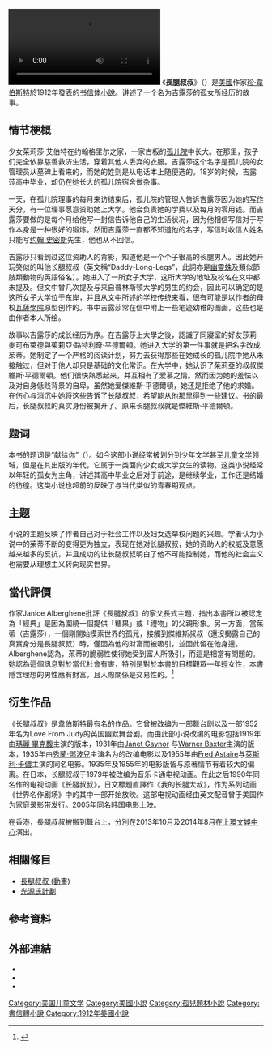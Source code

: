 {{other uses|subject=文學作品|other=改編電視動畫|長腿叔叔 (動畫)}}
[[File:Daddy-Long-Legs_(film,_1919).webm|thumb]]
《'''長腿叔叔'''》（{{lang-en|'''Daddy-Long-Legs'''}}）是[[美國|美國]]作家[[珍·韋伯斯特|珍·韋伯斯特]]於1912年發表的[[书信体小說|书信体小說]]。讲述了一个名为吉露莎的孤女所经历的故事。

== 情节梗概 ==
少女茱莉莎‧艾伯特在约翰格里尔之家，一家古板的[[孤儿院|孤儿院]]中长大。在那里，孩子们完全依靠慈善救济生活，穿着其他人丢弃的衣服。吉露莎这个名字是孤儿院的女管理员从墓碑上看来的，而她的姓则是从电话本上随便选的。18岁的时候，吉露莎高中毕业，却仍在她长大的孤儿院宿舍做杂事。

一天，在孤儿院理事的每月来访结束后，孤儿院的管理人告诉吉露莎因为她的[[写作|写作]]天分，有一位理事愿意资助她上大学。他会负责她的学费以及每月的零用钱。而吉露莎要做的是每个月给他写一封信告诉他自己的生活状况，因为他相信写信对于写作本身是一种很好的锻炼。然而吉露莎一直都不知道他的名字，写信时收信人姓名只能写[[無名氏|约翰‧史密斯]]先生，他也从不回信。

吉露莎只看到过这位资助人的背影，知道他是一个个子很高的长腿男人。因此她开玩笑似的叫他长腿叔叔（英文稱“Daddy-Long-Legs”，此詞亦是[[幽靈蛛科|幽靈蛛]]及類似節肢類動物的英語俗名）。她进入了一所女子大学，这所大学的地址及校名在文中都未提及。但文中曾几次提及与来自普林斯顿大学的男生的约会，因此可以确定的是这所女子大学位于东岸，并且从文中所述的学校传统来看，很有可能是以作者的母校[[瓦薩學院|瓦薩學院]]原型创作的。书中吉露莎常在信中附上一些笔迹幼稚的图画，这些也是由作者本人所绘。

故事以吉露莎的成长经历为序。在吉露莎上大學之後，認識了同寢室的好友莎莉‧麥可布萊德與茱莉亞‧路特利奇‧平德爾頓。她进入大学的第一件事就是把名字改成茱蒂。她制定了一个严格的阅读计划，努力去获得那些在她成长的孤儿院中她从未接触过，但对于他人却只是基础的文化常识。在大学中，她认识了茱莉亞的叔叔傑維斯‧平德爾頓。他们很快熟悉起来，并互相有了爱慕之情。然而因为她的羞怯以及对自身低贱背景的自卑，虽然她爱傑維斯‧平德爾頓，她还是拒绝了他的求婚。在伤心与消沉中她将这些告诉了长腿叔叔，希望能从他那里得到一些建议。书的最后，长腿叔叔的真实身份被揭开了。原来长腿叔叔就是傑維斯‧平德爾頓。

== 题词 ==
本书的题词是“献给你”（{{lang|en|To you}}）。如今这部小说经常被划分到少年文学甚至[[儿童文学|儿童文学]]领域，但是在其出版的年代，它属于一类面向少女或大学女生的读物，这类小说经常以年轻的孤女为主角，讲述其高中毕业之后对于前途，是继续学业，工作还是结婚的彷徨。这类小说也超前的反映了与当代类似的青春期观点。

== 主题 ==
小说的主题反映了作者自己对于社会工作以及妇女选举权问题的兴趣。学者认为小说中的茱蒂不断的变得更为独立，表现在她对长腿叔叔，她的资助人的权威及意愿越来越多的反抗，并且成功的让长腿叔叔明白了他不可能控制她，而他的社会主义也需要从理想主义转向现实世界。

== 當代評價 ==
作家Janice Alberghene批評《長腿叔叔》的家父長式主題，指出本書所以被認定為「經典」是因為圍繞一個提供「糖果」或「禮物」的父親形象。另一方面，當茱蒂（吉露莎），一個剛開始摸索世界的孤兒，接觸到傑維斯叔叔（還沒揭露自己的真實身分是長腿叔叔）時，僅因為他的財富而被吸引，並因此留在他身邊。Alberghene認為，茱蒂的脆弱性使得她受到富人所吸引，而這是相當有問題的。她認為這個訊息對於當代社會有害，特別是對於本書的目標觀眾—年輕女性，本書隱含理想的男性應有財富，且人際關係是交易性的。<ref>{{Cite web |url= https://muse.jhu.edu/article/248526/pdf |title= Daddies' Girls |author= Janice M. Alberghene |date=1987 |publisher= Children's Literature Association Quarterly |language=en | }}</ref>

== 衍生作品 ==
《长腿叔叔》是韋伯斯特最有名的作品。它曾被改编为一部舞台剧以及一部1952年名为Love From Judy的英国幽默舞台剧。而由此部小说改编的电影包括1919年由[[瑪麗·畢克馥|瑪麗·畢克馥]]主演的版本，1931年由[[Janet_Gaynor|Janet Gaynor]] 与[[Warner_Baxter|Warner Baxter]]主演的版本，1935年由[[秀蘭·鄧波兒|秀蘭·鄧波兒]]主演名为{{le|Curly Top (film)}}的改编电影以及1955年由[[Fred_Astaire|Fred Astaire]]与[[萊斯利·卡儂|萊斯利·卡儂]]主演的同名电影。1935年及1955年的电影版皆与原著情节有着较大的偏离。在日本，长腿叔叔于1979年被改编为音乐卡通电视动画。在此之后1990年同名作的电视动画《长腿叔叔》，日文標題直譯作《我的长腿大叔》，作为系列动画《世界名作剧场》中的其中一部开始放映。这部电视动画经由英文配音曾于美国作为家庭录影带发行。2005年同名韩国电影上映。

在香港，長腿叔叔被搬到舞台上，分別在2013年10月及2014年8月在[[上環文娛中心|上環文娛中心]]演出。

== 相關條目 ==
* [[長腿叔叔_(動畫)|長腿叔叔 (動畫)]]
* [[光源氏計劃|光源氏計劃]]

==參考資料==
<references/>

== 外部連結 ==
{{Wikisource|:en:Daddy-Long-Legs|長腿叔叔有幾多 歲}}
* {{Commons category-inline|Daddy-Long-Legs (novel)}}
* {{Gutenberg|no=157|name=Daddy-Long-Legs}}
* {{librivox book|title=Daddy-Long-Legs|author=Jean WEBSTER}}

{{DEFAULTSORT:Daddy-Long-Legs}}
[[Category:美国儿童文学|Category:美国儿童文学]]
[[Category:美國小說|Category:美國小說]]
[[Category:孤兒題材小說|Category:孤兒題材小說]]
[[Category:書信體小說|Category:書信體小說]]
[[Category:1912年美國小說|Category:1912年美國小說]]